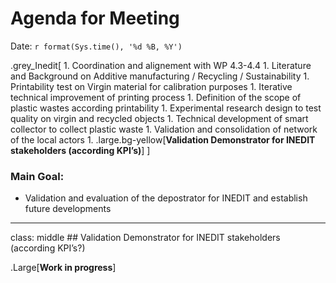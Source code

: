 
# Agenda for Meeting 

Date: `r format(Sys.time(), '%d %B, %Y')`

.grey_Inedit[
1. Coordination and alignement with WP 4.3-4.4
1. Literature and Background on Additive manufacturing / Recycling / Sustainability
1. Printability test on Virgin material for calibration purposes
1. Iterative technical improvement of printing process
1. Definition of the scope of plastic wastes according printability
1. Experimental research design to test quality on virgin and recycled objects
1. Technical development of smart collector to collect plastic waste
1. Validation and consolidation of network of the local actors
1. .large.bg-yellow[**Validation Demonstrator for INEDIT stakeholders (according KPI's)**]
      ]   


### Main Goal:

- Validation and evaluation of the depostrator for INEDIT and establish future developments


---
class: middle
## Validation Demonstrator for INEDIT stakeholders (according KPI's?)

.Large[**Work in progress**]